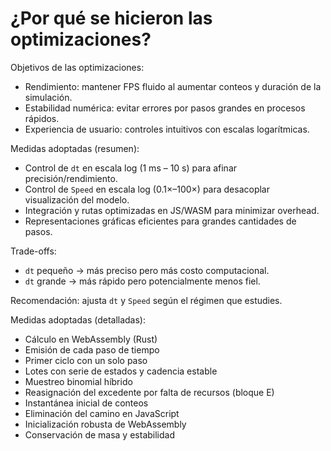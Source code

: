 # ¿Por qué se hicieron las optimizaciones?

Objetivos de las optimizaciones:

- Rendimiento: mantener FPS fluido al aumentar conteos y duración de la simulación.
- Estabilidad numérica: evitar errores por pasos grandes en procesos rápidos.
- Experiencia de usuario: controles intuitivos con escalas logarítmicas.

Medidas adoptadas (resumen):
- Control de `dt` en escala log (1 ms – 10 s) para afinar precisión/rendimiento.
- Control de `Speed` en escala log (0.1×–100×) para desacoplar visualización del modelo.
- Integración y rutas optimizadas en JS/WASM para minimizar overhead.
- Representaciones gráficas eficientes para grandes cantidades de pasos.

Trade-offs:
- `dt` pequeño → más preciso pero más costo computacional.
- `dt` grande → más rápido pero potencialmente menos fiel.

Recomendación: ajusta `dt` y `Speed` según el régimen que estudies.

Medidas adoptadas (detalladas):

- Cálculo en WebAssembly (Rust)
- Emisión de cada paso de tiempo
- Primer ciclo con un solo paso
- Lotes con serie de estados y cadencia estable
- Muestreo binomial híbrido
- Reasignación del excedente por falta de recursos (bloque E)
- Instantánea inicial de conteos
- Eliminación del camino en JavaScript
- Inicialización robusta de WebAssembly
- Conservación de masa y estabilidad
